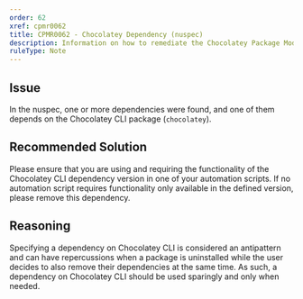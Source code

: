 ```yaml
---
order: 62
xref: cpmr0062
title: CPMR0062 - Chocolatey Dependency (nuspec)
description: Information on how to remediate the Chocolatey Package Moderation Rule 0062
ruleType: Note
---
```


<PackageValidatorRuleNote />

## Issue

In the nuspec, one or more dependencies were found, and one of them depends on the Chocolatey CLI package (`chocolatey`).

## Recommended Solution

Please ensure that you are using and requiring the functionality of the Chocolatey CLI dependency version in one of your automation scripts. If no automation script requires functionality only available in the defined version, please remove this dependency.

## Reasoning

Specifying a dependency on Chocolatey CLI is considered an antipattern and can have repercussions when a package is uninstalled while the user decides to also remove their dependencies at the same time. As such, a dependency on Chocolatey CLI should be used sparingly and only when needed.
